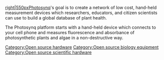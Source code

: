 [[image:Photosync-simple-explanation-3.png|right|550px]][http://photosynq.org/ Photosynq]'s goal is to create a network of low cost, hand-held measurement devices which researchers, educators, and citizen scientists can use to build a global database of plant health.

[[Category:Open source hardware]]


The Photosynq platform starts with a hand-held device which connects to your cell phone and measures fluorescence and absorbance of photosynthetic plants and algae in a non-destructive way.

[[Category:Open source biology equipment]]
[[Category:Open source scientific hardware]]

{{stub}}